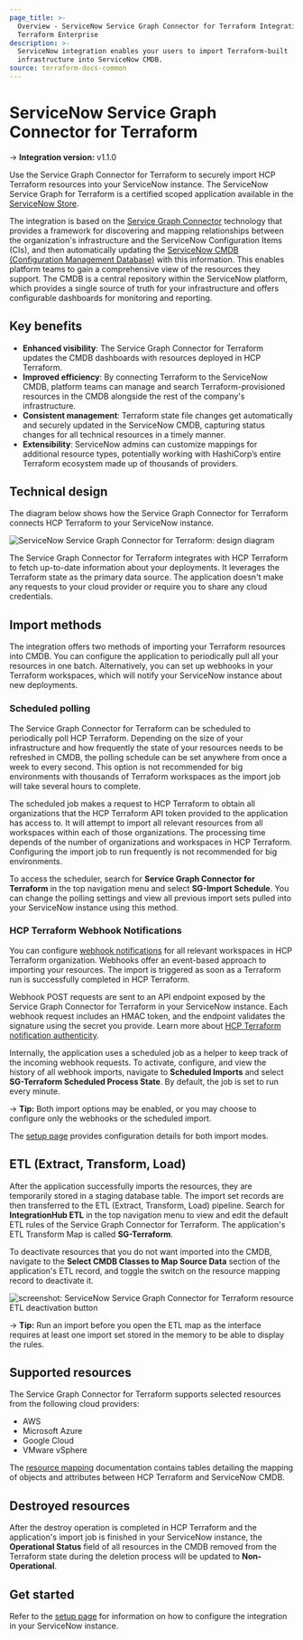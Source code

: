```yaml
---
page_title: >-
  Overview - ServiceNow Service Graph Connector for Terraform Integration -
  Terraform Enterprise
description: >-
  ServiceNow integration enables your users to import Terraform-built
  infrastructure into ServiceNow CMDB.
source: terraform-docs-common
---
```


# ServiceNow Service Graph Connector for Terraform

-> **Integration version:**  v1.1.0

Use the Service Graph Connector for Terraform to securely import HCP Terraform resources into your ServiceNow instance. The ServiceNow Service Graph for Terraform is a certified scoped application available in the [ServiceNow Store](https://store.servicenow.com/sn_appstore_store.do#!/store/application/0b0600891b52c150c216ebd56e4bcb32).

The integration is based on the [Service Graph Connector](https://www.servicenow.com/products/service-graph-connectors.html) technology that provides a framework for discovering and mapping relationships between the organization's infrastructure and the ServiceNow Configuration Items (CIs), and then automatically updating the [ServiceNow CMDB (Configuration Management Database)](https://www.servicenow.com/products/servicenow-platform/configuration-management-database.html) with this information. This enables platform teams to gain a comprehensive view of the resources they support. The CMDB is a central repository within the ServiceNow platform, which provides a single source of truth for your infrastructure and offers configurable dashboards for monitoring and reporting.

## Key benefits

-   **Enhanced visibility**: The Service Graph Connector for Terraform updates the CMDB dashboards with resources deployed in HCP Terraform.
-   **Improved efficiency**: By connecting Terraform to the ServiceNow CMDB, platform teams can manage and search Terraform-provisioned resources in the CMDB alongside the rest of the company's infrastructure.
-   **Consistent management**: Terraform state file changes get automatically and securely updated in the ServiceNow CMDB, capturing status changes for all technical resources in a timely manner. 
-   **Extensibility**: ServiceNow admins can customize mappings for additional resource types, potentially working with HashiCorp’s entire Terraform ecosystem made up of thousands of providers.

## Technical design

The diagram below shows how the Service Graph Connector for Terraform connects HCP Terraform to your ServiceNow instance. 

![ServiceNow Service Graph Connector for Terraform: design diagram](/img/docs/service-now-service-graph-design.png)

The Service Graph Connector for Terraform integrates with HCP Terraform to fetch up-to-date information about your deployments. It leverages the Terraform state as the primary data source. The application doesn't make any requests to your cloud provider or require you to share any cloud credentials.

## Import methods

The integration offers two methods of importing your Terraform resources into CMDB. You can configure the application to periodically pull all your resources in one batch. Alternatively, you can set up webhooks in your Terraform workspaces, which will notify your ServiceNow instance about new deployments.

### Scheduled polling

The Service Graph Connector for Terraform can be scheduled to periodically poll HCP Terraform. Depending on the size of your infrastructure and how frequently the state of your resources needs to be refreshed in CMDB, the polling schedule can be set anywhere from once a week to every second. This option is not recommended for big environments with thousands of Terraform workspaces as the import job will take several hours to complete.

The scheduled job makes a request to HCP Terraform to obtain all organizations that the HCP Terraform API token provided to the application has access to. It will attempt to import all relevant resources from all workspaces within each of those organizations. The processing time depends of the number of organizations and workspaces in HCP Terraform. Configuring the import job to run frequently is not recommended for big environments.

To access the scheduler, search for **Service Graph Connector for Terraform** in the top navigation menu and select **SG-Import Schedule**. You can change the polling settings and view all previous import sets pulled into your ServiceNow instance using this method.

### HCP Terraform Webhook Notifications

You can configure [webhook notifications](/terraform/enterprise/workspaces/settings/notifications) for all relevant workspaces in HCP Terraform organization. Webhooks offer an event-based approach to importing your resources. The import is triggered as soon as a Terraform run is successfully completed in HCP Terraform.

Webhook POST requests are sent to an API endpoint exposed by the Service Graph Connector for Terraform in your ServiceNow instance. Each webhook request includes an HMAC token, and the endpoint validates the signature using the secret you provide. Learn more about [HCP Terraform notification authenticity](/terraform/enterprise/workspaces/settings/notifications#notification-authenticity).

Internally, the application uses a scheduled job as a helper to keep track of the incoming webhook requests. To activate, configure, and view the history of all webhook imports, navigate to **Scheduled Imports** and select **SG-Terraform Scheduled Process State**. By default, the job is set to run every minute.

-> **Tip:** Both import options may be enabled, or you may choose to configure only the webhooks or the scheduled import. 

The [setup page](/terraform/enterprise/integrations/service-now/service-graph/service-graph-setup) provides configuration details for both import modes.

## ETL (Extract, Transform, Load)

After the application successfully imports the resources, they are temporarily stored in a staging database table. The import set records are then transferred to the ETL (Extract, Transform, Load) pipeline. Search for **IntegrationHub ETL** in the top navigation menu to view and edit the default ETL rules of the Service Graph Connector for Terraform. The application's ETL Transform Map is called **SG-Terraform**.

To deactivate resources that you do not want imported into the CMDB, navigate to the **Select CMDB Classes to Map Source Data** section of the application's ETL record, and toggle the switch on the resource mapping record to deactivate it.

![screenshot: ServiceNow Service Graph Connector for Terraform resource ETL deactivation button](/img/docs/service-now-service-graph-deactivate-etl.png)

-> **Tip:** Run an import before you open the ETL map as the interface requires at least one import set stored in the memory to be able to display the rules. 

## Supported resources

The Service Graph Connector for Terraform supports selected resources from the following cloud providers:

-   AWS
-   Microsoft Azure
-   Google Cloud
-   VMware vSphere

The [resource mapping](/terraform/enterprise/integrations/service-now/service-graph/resource-coverage) documentation contains tables detailing the mapping of objects and attributes between HCP Terraform and ServiceNow CMDB.

## Destroyed resources

After the destroy operation is completed in HCP Terraform and the application's import job is finished in your ServiceNow instance, the **Operational Status** field of all resources in the CMDB removed from the Terraform state during the deletion process will be updated to **Non-Operational**.

## Get started

Refer to the [setup page](/terraform/enterprise/integrations/service-now/service-graph/service-graph-setup) for information on how to configure the integration in your ServiceNow instance.
